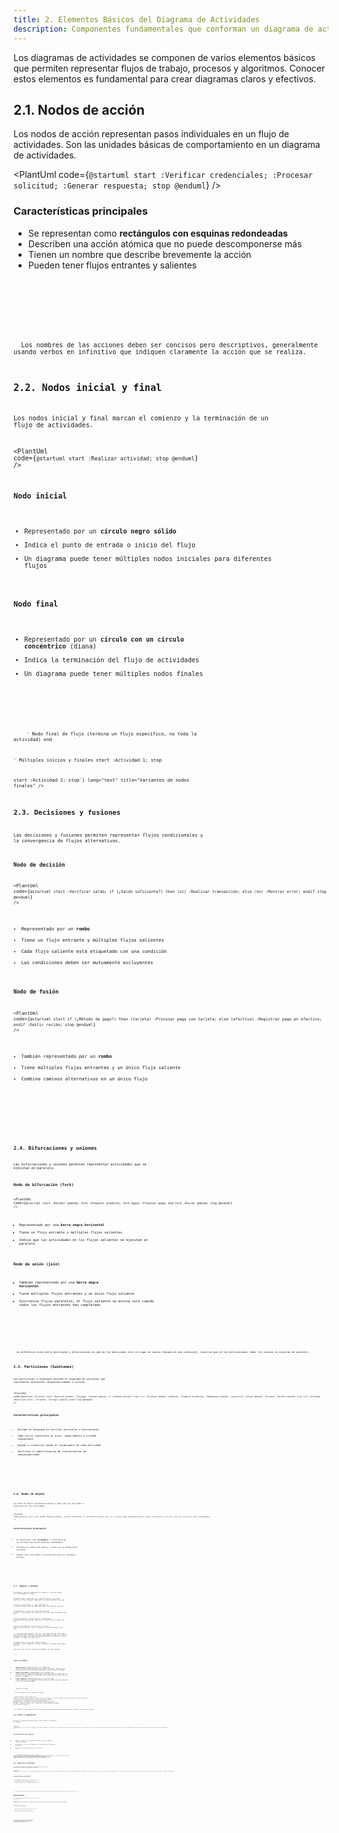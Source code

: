 ```yaml
---
title: 2. Elementos Básicos del Diagrama de Actividades
description: Componentes fundamentales que conforman un diagrama de actividades en UML
---
```




Los diagramas de actividades se componen de varios elementos básicos que permiten representar flujos de trabajo, procesos y algoritmos. Conocer estos elementos es fundamental para crear diagramas claros y efectivos.

## 2.1. Nodos de acción

Los nodos de acción representan pasos individuales en un flujo de actividades. Son las unidades básicas de comportamiento en un diagrama de actividades.

<PlantUml code={`@startuml
start
:Verificar credenciales;
:Procesar solicitud;
:Generar respuesta;
stop
@enduml`} />

### Características principales

- Se representan como **rectángulos con esquinas redondeadas**
- Describen una acción atómica que no puede descomponerse más
- Tienen un nombre que describe brevemente la acción
- Pueden tener flujos entrantes y salientes

<Tabs>
  <TabItem label="Sintaxis">
    <Code code={`:nombre de la acción;`} lang="text" title="Sintaxis básica de un nodo de acción en PlantUML" />
  </TabItem>
  <TabItem label="Ejemplos">
    <Code code={`:Validar formulario;
:Calcular total;
:Enviar correo electrónico;
:Actualizar base de datos;`} lang="text" title="Ejemplos de nodos de acción" />
  </TabItem>
</Tabs>

<Aside type="tip">
  Los nombres de las acciones deben ser concisos pero descriptivos, generalmente usando verbos en infinitivo que indiquen claramente la acción que se realiza.
</Aside>

## 2.2. Nodos inicial y final

Los nodos inicial y final marcan el comienzo y la terminación de un flujo de actividades.

<PlantUml code={`@startuml
start
:Realizar actividad;
stop
@enduml`} />

### Nodo inicial

- Representado por un **círculo negro sólido**
- Indica el punto de entrada o inicio del flujo
- Un diagrama puede tener múltiples nodos iniciales para diferentes flujos

### Nodo final

- Representado por un **círculo con un círculo concéntrico** (diana)
- Indica la terminación del flujo de actividades
- Un diagrama puede tener múltiples nodos finales

<Tabs>
  <TabItem label="Sintaxis">
    <Code code={`start
' Actividades aquí
stop`} lang="text" title="Sintaxis de nodos inicial y final en PlantUML" />
  </TabItem>
  <TabItem label="Variantes">
    <Code code={`' Nodo final de actividad
stop

' Nodo final de flujo (termina un flujo específico, no toda la actividad)
end

' Múltiples inicios y finales
start
:Actividad 1;
stop

start
:Actividad 2;
stop`} lang="text" title="Variantes de nodos finales" />
  </TabItem>
</Tabs>

## 2.3. Decisiones y fusiones

Las decisiones y fusiones permiten representar flujos condicionales y la convergencia de flujos alternativos.

### Nodo de decisión

<PlantUml code={`@startuml
start
:Verificar saldo;
if (¿Saldo suficiente?) then (sí)
  :Realizar transacción;
else (no)
  :Mostrar error;
endif
stop
@enduml`} />

- Representado por un **rombo**
- Tiene un flujo entrante y múltiples flujos salientes
- Cada flujo saliente está etiquetado con una condición
- Las condiciones deben ser mutuamente excluyentes

### Nodo de fusión

<PlantUml code={`@startuml
start
if (¿Método de pago?) then (tarjeta)
  :Procesar pago con tarjeta;
else (efectivo)
  :Registrar pago en efectivo;
endif
:Emitir recibo;
stop
@enduml`} />

- También representado por un **rombo**
- Tiene múltiples flujos entrantes y un único flujo saliente
- Combina caminos alternativos en un único flujo

<Tabs>
  <TabItem label="Sintaxis">
    <Code code={`if (condición) then (opción1)
  :acción para opción1;
else (opción2)
  :acción para opción2;
endif`} lang="text" title="Sintaxis de decisión en PlantUML" />
  </TabItem>
  <TabItem label="Decisiones anidadas">
    <Code code={`if (¿Tipo de usuario?) then (nuevo)
  :Mostrar tutorial;
  if (¿Completó registro?) then (sí)
    :Activar cuenta;
  else (no)
    :Solicitar datos faltantes;
  endif
else (existente)
  :Mostrar panel principal;
endif`} lang="text" title="Ejemplo de decisiones anidadas" />
  </TabItem>
</Tabs>

## 2.4. Bifurcaciones y uniones

Las bifurcaciones y uniones permiten representar actividades que se ejecutan en paralelo.

### Nodo de bifurcación (fork)

<PlantUml code={`@startuml
start
:Recibir pedido;
fork
  :Preparar producto;
fork again
  :Procesar pago;
end fork
:Enviar pedido;
stop
@enduml`} />

- Representado por una **barra negra horizontal**
- Tiene un flujo entrante y múltiples flujos salientes
- Indica que las actividades en los flujos salientes se ejecutan en paralelo

### Nodo de unión (join)

- También representado por una **barra negra horizontal**
- Tiene múltiples flujos entrantes y un único flujo saliente
- Sincroniza flujos paralelos; el flujo saliente se activa solo cuando todos los flujos entrantes han completado

<Tabs>
  <TabItem label="Sintaxis">
    <Code code={`fork
  :actividad paralela 1;
fork again
  :actividad paralela 2;
end fork`} lang="text" title="Sintaxis de bifurcación y unión en PlantUML" />
  </TabItem>
  <TabItem label="Ejemplo complejo">
    <Code code={`fork
  :Verificar inventario;
  if (¿Disponible?) then (sí)
    :Reservar productos;
  else (no)
    :Notificar falta de stock;
  endif
fork again
  :Validar dirección;
  :Calcular costos de envío;
end fork
:Confirmar pedido;`} lang="text" title="Ejemplo con bifurcación y decisiones" />
  </TabItem>
</Tabs>

<Aside type="note">
  La diferencia clave entre decisiones y bifurcaciones es que en las decisiones solo se sigue un camino (basado en una condición), mientras que en las bifurcaciones todos los caminos se ejecutan en paralelo.
</Aside>

## 2.5. Particiones (Swimlanes)

Las particiones o swimlanes dividen el diagrama en secciones que representan diferentes responsabilidades o actores.

<PlantUml code={`@startuml
|Cliente|
start
:Realizar pedido;
|Sistema|
:Validar pedido;
if (¿Pedido válido?) then (sí)
  :Procesar pedido;
  |Almacén|
  :Preparar productos;
  :Empaquetar pedido;
  |Logística|
  :Enviar pedido;
  |Cliente|
  :Recibir pedido;
else (no)
  |Sistema|
  :Notificar error;
  |Cliente|
  :Corregir pedido;
endif
stop
@enduml`} />

### Características principales

- Dividen el diagrama en carriles verticales u horizontales
- Cada carril representa un actor, departamento o sistema responsable
- Ayudan a visualizar quién es responsable de cada actividad
- Facilitan la identificación de transferencias de responsabilidad

<Tabs>
  <TabItem label="Sintaxis vertical">
    <Code code={`|Actor1|
:Actividad de Actor1;
|Actor2|
:Actividad de Actor2;`} lang="text" title="Sintaxis de swimlanes verticales en PlantUML" />
  </TabItem>
  <TabItem label="Sintaxis horizontal">
    <Code code={`partition "Actor1" {
  :Actividad de Actor1;
}
partition "Actor2" {
  :Actividad de Actor2;
}`} lang="text" title="Sintaxis de swimlanes horizontales en PlantUML" />
  </TabItem>
</Tabs>

## 2.6. Nodos de objeto

Los nodos de objeto representan objetos o datos que son utilizados o producidos por las actividades.

<PlantUml code={`@startuml
start
:Crear pedido;
#palegreen:Pedido;
:Validar información;
if (¿Información válida?) then (sí)
  :Procesar pago;
  #palegreen:Recibo;
  :Enviar confirmación;
else (no)
  :Solicitar corrección;
endif
stop
@enduml`} />

### Características principales

- Se representan como **rectángulos** (a diferencia de las acciones que tienen esquinas redondeadas)
- Contienen el nombre del objeto, a veces con su estado entre corchetes
- Pueden estar conectados a acciones para mostrar entradas y salidas

<Tabs>
  <TabItem label="Sintaxis">
    <Code code={`#color:Nombre del objeto;
#color:Objeto [Estado];`} lang="text" title="Sintaxis de nodos de objeto en PlantUML" />
  </TabItem>
  <TabItem label="Ejemplos">
    <Code code={`#palegreen:Formulario [Completado];
#pink:Factura [Pendiente];
#lightblue:Informe [Generado];`} lang="text" title="Ejemplos de nodos de objeto con estados" />
  </TabItem>
</Tabs>

## 2.7. Señales y eventos

Las señales y eventos representan la recepción o envío de señales entre actividades o sistemas.


<PlantUml code={`
@startuml
start
:Iniciar proceso;
note right
Inicio del flujo principal.
Representa el punto de partida.
end note

:Solicitar autorización; <<sendSignal>> 
note right
Aquí el sistema o usuario envía
una señal para pedir autorización.
end note

:Autorización; <<objectSignal>>
note left
Este nodo representa el objeto "Autorización"
que viaja por el proceso como información.
end note

:Esperar respuesta; <<acceptEvent>>
note right
El sistema queda a la espera de una señal
que confirme si la autorización llega.
end note

:Recibir autorización; <<acceptEvent>>
note right
Se recibe el evento de autorización.
Este es un punto clave de validación.
end note

if ("¿Autorización válida?") then (Sí)
  :Continuar proceso;
  note right
  Con la autorización válida
  el proceso sigue adelante.
  end note
else (No)
  :Rechazar proceso;
  note right
  Si la autorización es inválida,
  el flujo termina con rechazo.
  end note
endif

:TimeEvent 30s; <<timeEvent>>
note left
Evento temporal opcional.
Si en 30 segundos no llega respuesta,
se dispara este evento.
end note

stop
note right
Fin del flujo de actividades.
end note
@enduml



`} />
### Tipos de señales

- **Señal de envío**: Representada con un símbolo de flecha hacia la derecha (mayor que) antes del nombre. Indica que el proceso envía una notificación o mensaje a otro proceso o sistema.
- **Señal de recepción**: Representada con un símbolo de flecha hacia la izquierda (menor que) antes del nombre. Indica que el proceso está esperando y recibiendo una notificación o mensaje de otro proceso o sistema.
- **Evento temporal**: Representado con un reloj de arena o una notación de tiempo para indicar espera o restricciones temporales en el flujo de actividades.

<Tabs>
  <TabItem label="Sintaxis">
    <Code code={`' Señal de envío
#color:>Nombre de la señal;

' Señal de recepción
#color:<Nombre de la señal;

' Evento temporal
#color:Esperar 24 horas;`} lang="text" title="Sintaxis de señales y eventos en PlantUML" />
  </TabItem>
  <TabItem label="Ejemplo completo">
    <Code code={`start
:Procesar pedido;
#orange:>Enviar solicitud de pago;
:Esperar confirmación;
if (¿Tiempo de espera excedido?) then (sí)
  #orange:>Enviar recordatorio;
endif
#orange:<Recibir confirmación de pago;
:Completar pedido;
stop`} lang="text" title="Ejemplo de señales en un proceso de pago" />
  </TabItem>
</Tabs>

<Aside type="tip">
  Las señales son especialmente útiles para modelar interacciones asíncronas entre diferentes sistemas o actores en un proceso.
</Aside>

## 2.8. Notas y comentarios

Las notas y comentarios permiten añadir explicaciones o aclaraciones al diagrama.

<PlantUml code={`@startuml
start
:Verificar usuario;
note right: Comprobar credenciales en la base de datos
if (¿Usuario válido?) then (sí)
  :Conceder acceso;
  note left
    Solo usuarios con
    permisos activos
  end note
else (no)
  :Bloquear acceso;
  note right: Registrar intento fallido
endif
stop
@enduml`} />

### Características principales

- Pueden colocarse a la izquierda, derecha, arriba o abajo de cualquier elemento
- No afectan al flujo del diagrama, solo proporcionan información adicional
- Pueden ser de una sola línea o multilínea

<Tabs>
  <TabItem label="Sintaxis">
    <Code code={`' Nota de una línea
note right: Texto de la nota

' Nota multilínea
note left
  Línea 1
  Línea 2
end note`} lang="text" title="Sintaxis de notas en PlantUML" />
  </TabItem>
  <TabItem label="Posicionamiento">
    <Code code={`note left of [elemento]: Nota a la izquierda
note right of [elemento]: Nota a la derecha
note top of [elemento]: Nota arriba
note bottom of [elemento]: Nota abajo`} lang="text" title="Posicionamiento de notas" />
  </TabItem>
</Tabs>

## 2.9. Regiones de expansión

Las regiones de expansión representan actividades que se ejecutan múltiples veces para un conjunto de elementos.

<PlantUml code={`@startuml
start
:Obtener lista de productos;
#lightblue:Lista de productos;
partition "Región de expansión" {
  :Verificar disponibilidad;
  if (¿Disponible?) then (sí)
    :Añadir a carrito;
  else (no)
    :Marcar como agotado;
  endif
}
note right of "Región de expansión"
  Se ejecuta para cada
  producto de la lista
end note
:Mostrar resumen;
stop
@enduml`} />

### Características principales

- Representan operaciones iterativas o bucles
- Se aplican a colecciones de elementos
- Pueden contener flujos complejos dentro de ellas

<Tabs>
  <TabItem label="Sintaxis">
    <Code code={`partition "Región de expansión" {
  ' Actividades que se repiten
}`} lang="text" title="Sintaxis de regiones de expansión en PlantUML" />
  </TabItem>
  <TabItem label="Ejemplo con bucle">
    <Code code={`start
:Obtener pedidos pendientes;
while (¿Hay más pedidos?) is (sí)
  :Procesar siguiente pedido;
  :Actualizar estado;
endwhile (no)
:Generar informe;
stop`} lang="text" title="Ejemplo con bucle while" />
  </TabItem>
</Tabs>

<Aside type="note">
  En PlantUML, las regiones de expansión pueden representarse usando particiones con nombres descriptivos o mediante estructuras de control como while, repeat o foreach.
</Aside>

## 2.10. Excepciones y gestión de errores

Los diagramas de actividades también pueden representar el manejo de excepciones y errores.

<PlantUml code={`@startuml
start
:Iniciar transacción;
try
  :Ejecutar operación;
  :Confirmar transacción;
catch
  :Registrar error;
  :Revertir transacción;
endtry
stop
@enduml`} />

### Características principales

- Permiten modelar flujos alternativos cuando ocurren errores
- Ayudan a visualizar mecanismos de recuperación
- Pueden representar diferentes tipos de excepciones

<Tabs>
  <TabItem label="Sintaxis">
    <Code code={`try
  ' Actividades normales
catch
  ' Actividades de manejo de errores
endtry`} lang="text" title="Sintaxis de manejo de excepciones en PlantUML" />
  </TabItem>
  <TabItem label="Ejemplo detallado">
    <Code code={`start
:Conectar a base de datos;
try
  :Ejecutar consulta;
  :Procesar resultados;
catch
  if (¿Error de conexión?) then (sí)
    :Reintentar conexión;
    backward:Conectar a base de datos;
  else (otro error)
    :Registrar error en log;
    :Notificar al administrador;
  endif
endtry
:Cerrar conexión;
stop`} lang="text" title="Ejemplo de manejo de diferentes tipos de errores" />
  </TabItem>
</Tabs>

Estos elementos básicos constituyen el vocabulario fundamental para crear diagramas de actividades efectivos. En las siguientes secciones, exploraremos cómo estos elementos se relacionan entre sí y las diferentes notaciones UML para representarlos.
